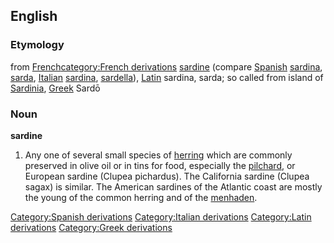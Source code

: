 ==English==
{{wikipedia}}{{webster}}
===Etymology===
from [[w:French language|French]][[category:French derivations]] [[sardine]] (compare [[w:Spanish language|Spanish]][[Category:Spanish derivations]] [[sardina]], [[sarda]], [[w:Italian language|Italian]][[Category:Italian derivations]] [[sardina]], [[sardella]]), [[w:Latin|Latin]][[Category:Latin derivations]] sardina, sarda; so called from island of [[Sardinia]], [[w:Greek language|Greek]][[Category:Greek derivations]] Sardō 
===Noun===
'''sardine'''
#Any one of several small species of [[herring]] which are commonly preserved in olive oil or in tins for food, especially the [[pilchard]], or European sardine (Clupea pichardus). The California sardine (Clupea sagax) is similar. The American sardines of the Atlantic coast are mostly the young of the common herring and of the [[menhaden]]. 



<!-- From Webster:

[F. sardine (cf. Sp. sardina, sarda, It. sardina, sardella), L. sardina, sarda; cf. Gr. , ; so called from island of sardinia, Gr. .] (Zoöl.) Any one of several small species of herring which are commonly preserved in olive oil for food, especially the pilchard, or European sardine (Clupea pichardus). The California sardine (Clupea sagax) is similar. The American sardines of the Atlantic coast are mostly the young of the common herring and of the menhaden. 
-->